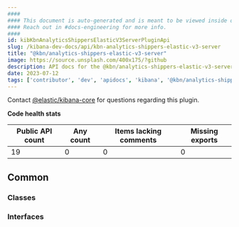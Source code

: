 ```yaml
---
####
#### This document is auto-generated and is meant to be viewed inside our experimental, new docs system.
#### Reach out in #docs-engineering for more info.
####
id: kibKbnAnalyticsShippersElasticV3ServerPluginApi
slug: /kibana-dev-docs/api/kbn-analytics-shippers-elastic-v3-server
title: "@kbn/analytics-shippers-elastic-v3-server"
image: https://source.unsplash.com/400x175/?github
description: API docs for the @kbn/analytics-shippers-elastic-v3-server plugin
date: 2023-07-12
tags: ['contributor', 'dev', 'apidocs', 'kibana', '@kbn/analytics-shippers-elastic-v3-server']
---
```




Contact [@elastic/kibana-core](https://github.com/orgs/elastic/teams/kibana-core) for questions regarding this plugin.

**Code health stats**

| Public API count  | Any count | Items lacking comments | Missing exports |
|-------------------|-----------|------------------------|-----------------|
| 19 | 0 | 0 | 0 |

## Common

### Classes
<DocDefinitionList data={kbnAnalyticsShippersElasticV3ServerObj.common.classes}/>

### Interfaces
<DocDefinitionList data={kbnAnalyticsShippersElasticV3ServerObj.common.interfaces}/>

